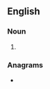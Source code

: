 ==English==

===Noun===
{{head|en|noun form}}

# {{plural of|mauler|lang=en}}

===Anagrams===
* {{anagrams|en|a=aelmrsu|ramules|serumal}}